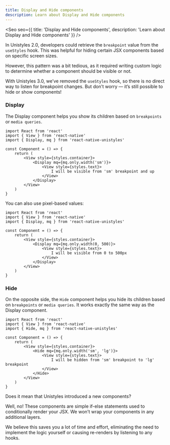 ```yaml
---
title: Display and Hide components
description: Learn about Display and Hide components
---
```



<Seo
    seo={{
        title: 'Display and Hide components',
        description: 'Learn about Display and Hide components'
    }}
/>

In Unistyles 2.0, developers could retrieve the `breakpoint` value from the `useStyles` hook.
This was helpful for hiding certain JSX components based on specific screen sizes.

However, this pattern was a bit tedious, as it required writing custom logic to determine whether a component should be visible or not.

With Unistyles 3.0, we’ve removed the `useStyles` hook, so there is no direct way to listen for breakpoint changes.
But don’t worry — it’s still possible to hide or show components!

### Display

The Display component helps you show  its children based on `breakpoints` or `media queries`.

```tsx /Display/
import React from 'react'
import { View } from 'react-native'
import { Display, mq } from 'react-native-unistyles'

const Component = () => {
    return (
        <View style={styles.container}>
            <Display mq={mq.only.width('sm')}>
                <View style={styles.text}>
                    I will be visible from 'sm' breakpoint and up
                </View>
            </Display>
        </View>
    )
}
```

You can also use pixel-based values:

```tsx /Display/
import React from 'react'
import { View } from 'react-native'
import { Display, mq } from 'react-native-unistyles'

const Component = () => {
    return (
        <View style={styles.container}>
            <Display mq={mq.only.width(0, 500)}>
                <View style={styles.text}>
                    I will be visible from 0 to 500px
                </View>
            </Display>
        </View>
    )
}
```

### Hide

On the opposite side, the `Hide` component helps you hide its children based on `breakpoints` or `media queries`.
It works exactly the same way as the Display component.

```tsx /Hide/
import React from 'react'
import { View } from 'react-native'
import { Hide, mq } from 'react-native-unistyles'

const Component = () => {
    return (
        <View style={styles.container}>
            <Hide mq={mq.only.width('sm', 'lg')}>
                <View style={styles.text}>
                    I will be hidden from 'sm' breakpoint to 'lg' breakpoint
                </View>
            </Hide>
        </View>
    )
}

```

<Aside type="caution">
Does it mean that Unistyles introduced a new components?

Well, no! These components are simple if-else statements used to conditionally render your JSX. We won’t wrap your components in any additional layers.

We believe this saves you a lot of time and effort, eliminating the need to implement the logic yourself or causing re-renders by listening to any hooks.
</Aside>
